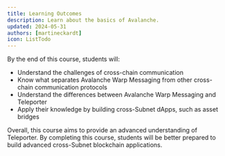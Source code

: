 ```yaml
---
title: Learning Outcomes
description: Learn about the basics of Avalanche.
updated: 2024-05-31
authors: [martineckardt]
icon: ListTodo
---
```


By the end of this course, students will:

- Understand the challenges of cross-chain communication
- Know what separates Avalanche Warp Messaging from other cross-chain communication protocols
- Understand the differences between Avalanche Warp Messaging and Teleporter
- Apply their knowledge by building cross-Subnet dApps, such as asset bridges

Overall, this course aims to provide an advanced understanding of Teleporter. By completing this course, students will be better prepared to build advanced cross-Subnet blockchain applications.
